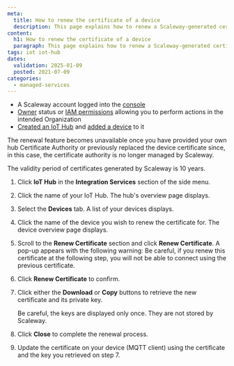 ```yaml
---
meta:
  title: How to renew the certificate of a device
  description: This page explains how to renew a Scaleway-generated certificate of a device.
content:
  h1: How to renew the certificate of a device
  paragraph: This page explains how to renew a Scaleway-generated certificate of a device.
tags: iot iot-hub
dates:
  validation: 2025-01-09
  posted: 2021-07-09
categories:
  - managed-services
---
```



<Requirements />

- A Scaleway account logged into the [console](https://console.scaleway.com)
- [Owner](/iam/concepts/#owner) status or [IAM permissions](/iam/concepts/#permission) allowing you to perform actions in the intended Organization
- [Created an IoT Hub](/iot-hub/how-to/create-hub/) and [added a device](/iot-hub/how-to/add-device/) to it

<Message type="important">
  The renewal feature becomes unavailable once you have provided your own hub Certificate Authority or previously replaced the device certificate since, in this case, the certificate authority is no longer managed by Scaleway.

  The validity period of certificates generated by Scaleway is 10 years.
</Message>

1. Click **IoT Hub** in the **Integration Services** section of the side menu.
2. Click the name of your IoT Hub. The hub's overview page displays.
3. Select the **Devices** tab. A list of your devices displays.
4. Click the name of the device you wish to renew the certificate for. The device overview page displays.
5. Scroll to the **Renew Certificate** section and click **Renew Certificate**. A pop-up appears with the following warning:
    <Message type="important">
      Be careful, if you renew this certificate at the following step, you will not be able to connect using the previous certificate.
    </Message>
6. Click **Renew Certificate** to confirm.
7. Click either the **Download** or **Copy** buttons to retrieve the new certificate and its private key.


    <Message type="important">
      Be careful, the keys are displayed only once. They are not stored by Scaleway.
    </Message>
8. Click **Close** to complete the renewal process.
9. Update the certificate on your device (MQTT client) using the certificate and the key you retrieved on step 7.


